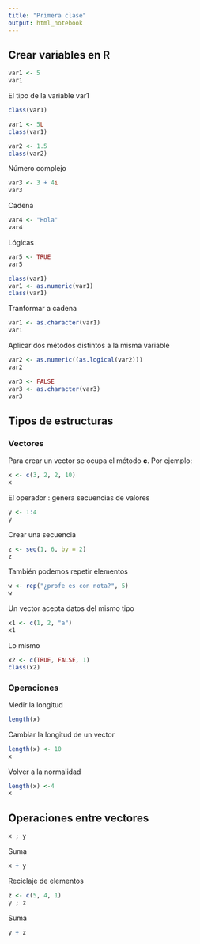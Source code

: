 ---
title: "Primera clase"
output: html_notebook
---

## Crear variables en R
```{r}
var1 <- 5
var1
```
El tipo de la variable var1 
```{r}
class(var1)
```
```{r}
var1 <- 5L
class(var1)
```
```{r}
var2 <- 1.5
class(var2)
```
Número complejo
```{r}
var3 <- 3 + 4i
var3
```
Cadena
```{r}
var4 <- "Hola"
var4
```

Lógicas
```{r}
var5 <- TRUE
var5
```
```{r}
class(var1)
var1 <- as.numeric(var1)
class(var1)
```
Tranformar a cadena
```{r}
var1 <- as.character(var1)
var1
```

Aplicar dos métodos distintos a la misma variable
```{r}
var2 <- as.numeric((as.logical(var2)))
var2
```
```{r}
var3 <- FALSE
var3 <- as.character(var3)
var3
```
## Tipos de estructuras
### Vectores
Para crear un vector se ocupa el método **c**. Por ejemplo: 
```{r}
x <- c(3, 2, 2, 10)
x
```
El operador : genera secuencias de valores
```{r}
y <- 1:4
y
```
Crear una secuencia
```{r}
z <- seq(1, 6, by = 2)
z
```
También podemos repetir elementos
```{r}
w <- rep("¿profe es con nota?", 5)
w
```

Un vector acepta datos del mismo tipo 
```{r}
x1 <- c(1, 2, "a")
x1
```
Lo mismo 
```{r}
x2 <- c(TRUE, FALSE, 1)
class(x2)
```
### Operaciones
Medir la longitud
```{r}
length(x)
```

Cambiar la longitud de un vector
```{r}
length(x) <- 10
x
```
Volver a la normalidad
```{r}
length(x) <-4 
x
```
## Operaciones entre vectores
```{r}
x ; y
```
Suma
```{r}
x + y
```
Reciclaje de elementos 
```{r}
z <- c(5, 4, 1)
y ; z
```

Suma
```{r}
y + z
```

